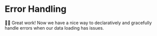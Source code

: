 # Error Handling

👨‍💼 Great work! Now we have a nice way to declaratively and gracefully handle
errors when our data loading has issues.
